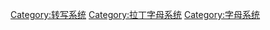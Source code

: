 {{catmore}}
{{Commons cat|Romanization}}

[[Category:转写系统|Category:转写系统]]

[[Category:拉丁字母系统|Category:拉丁字母系统]]
[[Category:字母系统|Category:字母系统]]